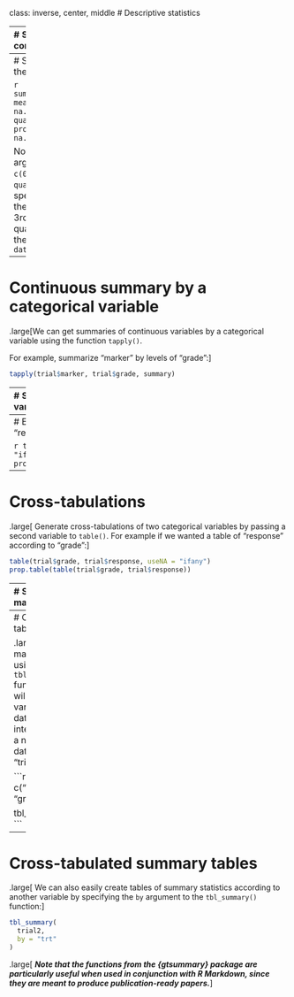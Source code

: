 class: inverse, center, middle
# Descriptive statistics

---
# Summarizing continuous variables

.large[
Functions to summarize continuous variables:
  
  - `summary()`: calculates the minimum, 1st quartile, median, mean, 3rd quartile, and maximum as well as the number of missing values. 
- `mean()`: calculates the mean
- `sd()`: calculates the standard deviation
- `median()`: calculates the median
- `min()`: calculates the minimum
- `max()`: calculates the maximum
- `quantile()`: calculates specified quantiles

Note that in the presence of missing data, most of these functions will require the use of the `na.rm = TRUE` argument, which simply ignores any missing values in the calculation. If not specified and missing values are present, the function will return NA.
]

---
# Some examples using the "marker" variable

```r
summary(trial$marker)
mean(trial$marker, na.rm = TRUE)
quantile(trial$marker, probs = c(0.25, 0.75), na.rm = TRUE)
```

Notes:
- Specified the argument `probs = c(0.25, 0.75)` to the `quantile()` function to specify that we wanted the 1st (i.e. 25%) and 3rd (i.e. 75%) quantiles.
- Must use the syntax `dataset$variable` 


---
# Continuous summary by a categorical variable 

.large[We can get summaries of continuous variables by a categorical variable using the function `tapply()`.

For example, summarize "marker" by levels of "grade":]
  
```r
tapply(trial$marker, trial$grade, summary)
```

---
# Summarizing categorical variables

.large[
Functions to summarize categorical variables:
  
- `table()`: calculates the number in each group 
- `prop.table()`: calculates the proportion in each group

Note that the argument `useNA = "ifany"` needs to be specified in `table()` in order to see the number of any missing values. If not specified, missing values will be ignored.
]

---
# Example output using the "response" variable

```r
table(trial$response, useNA = "ifany")
prop.table(table(trial$response))
```


---
# Cross-tabulations

.large[
Generate cross-tabulations of two categorical variables by passing a second variable to `table()`. For example if we wanted a table of "response" according to "grade":
]

```r
table(trial$grade, trial$response, useNA = "ifany")
prop.table(table(trial$grade, trial$response))
```

---
# Summarizing many variables

.large[
What we often need to do in our area of work is what we call a "Table 1" where we describe many characteristics of a study population either overall, or according to another variable. 
There are many packages to do this in R; I will introduce you to the {gtsummary} package.

We installed and loaded this package earlier in order to access the "trial" dataset to use as an example, but as a reminder:
]

```r
install.packages("gtsummary")
library(gtsummary)
```

The summary statistics can be customized in many ways. See [the package website](https://www.danieldsjoberg.com/gtsummary/index.html) for more details and many tutorials.

---
# Overall summary tables

.large[
We can make overall tables using the `tbl_summary()` function. First we will limit the variables in the data to a few of interest, and create a new subset dataset called "trial2":
]
  
```r
trial2 <- trial[, c("marker", "grade", "trt")]

tbl_summary(trial2)
```

---
# Cross-tabulated summary tables

.large[
We can also easily create tables of summary statistics according to another variable by specifying the `by` argument to the `tbl_summary()` function:
]

```r
tbl_summary(
  trial2, 
  by = "trt"
)
```

.large[
***Note that the functions from the {gtsummary} package are particularly useful when used in conjunction with R Markdown, since they are meant to produce publication-ready papers.***
]